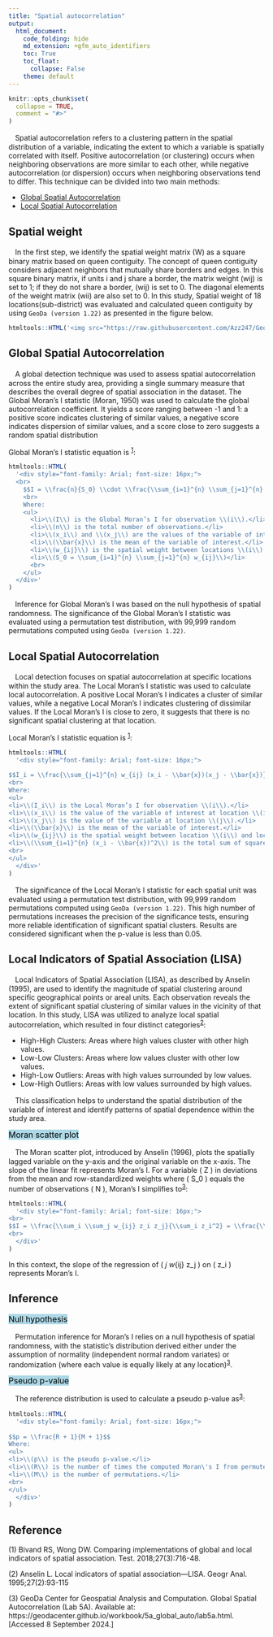 ```yaml
---
title: "Spatial autocorrelation"
output: 
  html_document:
    code_folding: hide
    md_extension: +gfm_auto_identifiers
    toc: True
    toc_float:
      collapse: False
    theme: default
---
```


```r
knitr::opts_chunk$set(
  collapse = TRUE,
  comment = "#>"
)
```

ㅤSpatial autocorrelation refers to a clustering pattern in the spatial distribution of a variable, indicating the extent to which a variable is spatially correlated with itself. Positive autocorrelation (or clustering) occurs when neighboring observations are more similar to each other, while negative autocorrelation (or dispersion) occurs when neighboring observations tend to differ. This technique can be divided into two main methods:

- [Global Spatial Autocorrelation](#global-spatial-autocorrelation)
- [Local Spatial Autocorrelation](#local-spatial-autocorrelation)

## Spatial weight
ㅤIn the first step, we identify the spatial weight matrix (W) as a square binary matrix based on queen contiguity. The concept of queen contiguity considers adjacent neighbors that mutually share borders and edges. In this square binary matrix, if units i and j share a border, the matrix weight (wij) is set to 1; if they do not share a border, (wij) is set to 0. The diagonal elements of the weight matrix (wii) are also set to 0. In this study, Spatial weight of 18 locations(sub-district) was evaluated and calculated queen contiguity by using `GeoDa (version 1.22)` as presented in the figure below.

```r
htmltools::HTML('<img src="https://raw.githubusercontent.com/Azz247/GeoTB/main/man/figures/weight%20queen.png" width="80%" />')
```

## Global Spatial Autocorrelation
ㅤA global detection technique was used to assess spatial autocorrelation across the entire study area, providing a single summary measure that describes the overall degree of spatial association in the dataset. The Global Moran’s I statistic (Moran, 1950) was used to calculate the global autocorrelation coefficient. It yields a score ranging between -1 and 1: a positive score indicates clustering of similar values, a negative score indicates dispersion of similar values, and a score close to zero suggests a random spatial distribution

Global Moran’s I statistic equation is <sup>[1](#ref1)</sup>:

```r
htmltools::HTML(
  '<div style="font-family: Arial; font-size: 16px;">
  <br>
    $$I = \\frac{n}{S_0} \\cdot \\frac{\\sum_{i=1}^{n} \\sum_{j=1}^{n} w_{ij} (x_i - \\bar{x})(x_j - \\bar{x})}{\\sum_{i=1}^{n} (x_i - \\bar{x})^2}$$
    <br>
    Where:
    <ul>
      <li>\\(I\\) is the Global Moran’s I for observation \\(i\\).</li>
      <li>\\(n\\) is the total number of observations.</li>
      <li>\\(x_i\\) and \\(x_j\\) are the values of the variable of interest at locations \\(i\\) and \\(j\\).</li>
      <li>\\(\\bar{x}\\) is the mean of the variable of interest.</li>
      <li>\\(w_{ij}\\) is the spatial weight between locations \\(i\\) and \\(j\\).</li>
      <li>\\(S_0 = \\sum_{i=1}^{n} \\sum_{j=1}^{n} w_{ij}\\)</li>
      <br>
    </ul>
  </div>'
)
```

ㅤInference for Global Moran’s I was based on the null hypothesis of spatial randomness. The significance of the Global Moran’s I statistic was evaluated using a permutation test distribution, with 99,999 random permutations computed using `GeoDa (version 1.22)`. 	

## Local Spatial Autocorrelation
ㅤLocal detection focuses on spatial autocorrelation at specific locations within the study area. The Local Moran’s I statistic was used to calculate local autocorrelation. A positive Local Moran’s I indicates a cluster of similar values, while a negative Local Moran’s I indicates clustering of dissimilar values. If the Local Moran’s I is close to zero, it suggests that there is no significant spatial clustering at that location.

Local Moran’s I statistic equation is <sup>[1](#ref1)</sup>:

```r
htmltools::HTML(
  '<div style="font-family: Arial; font-size: 16px;">
  
$$I_i = \\frac{\\sum_{j=1}^{n} w_{ij} (x_i - \\bar{x})(x_j - \\bar{x})}{\\sum_{i=1}^{n} (x_i - \\bar{x})^2}$$
<br>
Where:
<ul>
<li>\\(I_i\\) is the Local Moran’s I for observation \\(i\\).</li>
<li>\\(x_i\\) is the value of the variable of interest at location \\(i\\).</li>
<li>\\(x_j\\) is the value of the variable at location \\(j\\).</li>
<li>\\(\\bar{x}\\) is the mean of the variable of interest.</li>
<li>\\(w_{ij}\\) is the spatial weight between location \\(i\\) and location \\(j\\).</li>
<li>\\(\\sum_{i=1}^{n} (x_i - \\bar{x})^2\\) is the total sum of squared deviations from the mean.</li>
<br>
</ul>
  </div>'
)

```

ㅤThe significance of the Local Moran’s I statistic for each spatial unit was evaluated using a permutation test distribution, with 99,999 random permutations computed using `GeoDa (version 1.22)`. This high number of permutations increases the precision of the significance tests, ensuring more reliable identification of significant spatial clusters. Results are considered significant when the p-value is less than 0.05.

## Local Indicators of Spatial Association (LISA)
ㅤLocal Indicators of Spatial Association (LISA), as described by Anselin (1995), are used to identify the magnitude of spatial clustering around specific geographical points or areal units. Each observation reveals the extent of significant spatial clustering of similar values in the vicinity of that location. In this study, LISA was utilized to analyze local spatial autocorrelation, which resulted in four distinct categories<sup>[2](#ref2)</sup>:

- High-High Clusters: Areas where high values cluster with other high values.
- Low-Low Clusters: Areas where low values cluster with other low values.
- High-Low Outliers: Areas with high values surrounded by low values.
- Low-High Outliers: Areas with low values surrounded by high values.

ㅤThis classification helps to understand the spatial distribution of the variable of interest and identify patterns of spatial dependence within the study area.

<mark style = "font-size: 16px; background-color : lightblue; ">Moran scatter plot</mark>

ㅤThe Moran scatter plot, introduced by Anselin (1996), plots the spatially lagged variable on the y-axis and the original variable on the x-axis. The slope of the linear fit represents Moran’s I. For a variable \( Z \) in deviations from the mean and row-standardized weights where \( S_0 \) equals the number of observations \( N \), Moran’s I simplifies to<sup>[3](#ref3)</sup>:

```r
htmltools::HTML(
  '<div style="font-family: Arial; font-size: 16px;">
<br>
$$I = \\frac{\\sum_i \\sum_j w_{ij} z_i z_j}{\\sum_i z_i^2} = \\frac{\\sum_i (z_i \\times \\sum_j w_{ij} z_j)}{\\sum_i z_i^2}$$
<br>
  </div>'
)
```

In this context, the slope of the regression of \( \sum_j w_{ij} z_j \) on \( z_i \) represents Moran’s I.

## Inference

<mark style = "font-size: 16px; background-color : lightblue; ">Null hypothesis</mark> 

ㅤPermutation inference for Moran’s I relies on a null hypothesis of spatial randomness, with the statistic's distribution derived either under the assumption of normality (independent normal random variates) or randomization (where each value is equally likely at any location)<sup>[3](#ref3)</sup>.


<mark style = "font-size: 16px; background-color : lightblue; ">Pseudo p-value</mark>

ㅤThe reference distribution is used to calculate a pseudo p-value as<sup>[3](#ref3)</sup>:

```r
htmltools::HTML(
  '<div style="font-family: Arial; font-size: 16px;">
  
$$p = \\frac{R + 1}{M + 1}$$
Where:
<ul>
<li>\\(p\\) is the pseudo p-value.</li>
<li>\\(R\\) is the number of times the computed Moran\'s I from permuted data is equal to or more extreme than the observed statistic.</li>
<li>\\(M\\) is the number of permutations.</li>
<br>
</ul>
  </div>'
)
```

## Reference
<a id="ref1"></a>(1) Bivand RS, Wong DW. Comparing implementations of global and local indicators of spatial association. Test. 2018;27(3):716-48.

<a id="ref2"></a>(2) Anselin L. Local indicators of spatial association—LISA. Geogr Anal. 1995;27(2):93-115

<a id="ref3"></a>(3) GeoDa Center for Geospatial Analysis and Computation. Global Spatial Autocorrelation (Lab 5A). Available at: https://geodacenter.github.io/workbook/5a_global_auto/lab5a.html. [Accessed 8 September 2024.]
